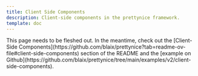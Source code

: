 ```yaml
---
title: Client Side Components
description: Client-side components in the prettynice framework.
template: doc
---
```



<Aside type="note">
  This page needs to be fleshed out.
  In the meantime, check out the [Client-Side Components](https://github.com/blaix/prettynice?tab=readme-ov-file#client-side-components) section of the README
  and the [example on Github](https://github.com/blaix/prettynice/tree/main/examples/v2/client-side-components).
</Aside>
